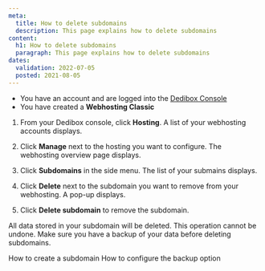 ```yaml
---
meta:
  title: How to delete subdomains
  description: This page explains how to delete subdomains
content:
  h1: How to delete subdomains
  paragraph: This page explains how to delete subdomains
dates:
  validation: 2022-07-05
  posted: 2021-08-05
---
```


<Message type="requirement">

  - You have an account and are logged into the [Dedibox Console](https://console.online.net)
  - You have created a **Webhosting Classic**

</Message>

1. From your Dedibox console, click **Hosting**. A list of your webhosting accounts displays.

2. Click **Manage** next to the hosting you want to configure. The webhosting overview page displays.

3. Click **Subdomains** in the side menu. The list of your submains displays.

4. Click **Delete** next to the subdomain you want to remove from your webhosting. A pop-up displays.

5. Click **Delete subdomain** to remove the subdomain. 

<Message type="important">

All data stored in your subdomain will be deleted. This operation cannot be undone. Make sure you have a backup of your data before deleting subdomains.

</Message>

<Navigation title="See Also">
  <PreviousButton to="/webhosting/classic/how-to/create-subdomain/">How to create a subdomain</PreviousButton>
  <NextButton to="/webhosting/classic/how-to/configure-backup-option/">How to configure the backup option</NextButton>
</Navigation> 
